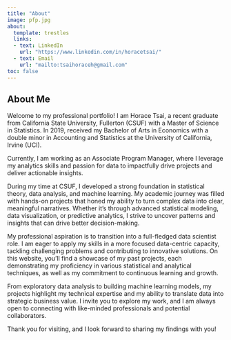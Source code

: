 ```yaml
---
title: "About"
image: pfp.jpg
about: 
  template: trestles
  links:
  - text: LinkedIn
    url: "https://www.linkedin.com/in/horacetsai/"
  - text: Email
    url: "mailto:tsaihoraceh@gmail.com"
toc: false
---
```


## About Me

Welcome to my professional portfolio! I am Horace Tsai, a recent graduate from California State University, Fullerton (CSUF) with a Master of Science in Statistics. In 2019, received my Bachelor of Arts in Economics with a double minor in Accounting and Statistics at the University of California, Irvine (UCI).

Currently, I am working as an Associate Program Manager, where I leverage my analytics skills and passion for data to impactfully drive projects and deliver actionable insights.

During my time at CSUF, I developed a strong foundation in statistical theory, data analysis, and machine learning. My academic journey was filled with hands-on projects that honed my ability to turn complex data into clear, meaningful narratives. Whether it's through advanced statistical modeling, data visualization, or predictive analytics, I strive to uncover patterns and insights that can drive better decision-making.

My professional aspiration is to transition into a full-fledged data scientist role. I am eager to apply my skills in a more focused data-centric capacity, tackling challenging problems and contributing to innovative solutions. On this website, you'll find a showcase of my past projects, each demonstrating my proficiency in various statistical and analytical techniques, as well as my commitment to continuous learning and growth.

From exploratory data analysis to building machine learning models, my projects highlight my technical expertise and my ability to translate data into strategic business value. I invite you to explore my work, and I am always open to connecting with like-minded professionals and potential collaborators.

Thank you for visiting, and I look forward to sharing my findings with you!